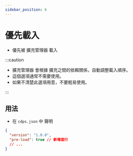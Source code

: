 ```yaml
---
sidebar_position: 6
---
```


# 優先載入

- 優先被 擴充管理器 載入

:::caution

- 擴充管理器 會根據 擴充之間的依賴關係，自動調整載入順序。
- 這個選項通常不需要使用。
- 如果不清楚此選項用意，不要輕易使用。

:::

## 用法

- 在 `cdps.json` 中 聲明

```json
{
  "version": "1.0.0",
  "pre-load": true // 新增這行
  // ...
}
```
